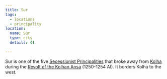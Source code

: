 ```yaml
---
title: Sur
tags:
  - locations
  - principality
location:
  name: Sur
  type: city
  details: {}

---
```


Sur is one of the five
[Secessionist Principalities](/organizations/secessionist-principalities/)
that broke away from [Kolha](/locations/kolha) during the
[Revolt of the Kolhan Ansa](/events/revolt-of-the-kolhan-ansa/) (1250-1254
AI). It borders Kolha to the west.
